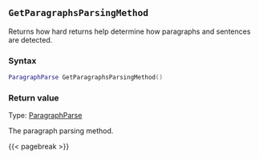 ## `GetParagraphsParsingMethod`

Returns how hard returns help determine how paragraphs and sentences are detected.

### Syntax {-}

``` .lua
ParagraphParse GetParagraphsParsingMethod()
```

### Return value {-}

Type: [ParagraphParse](#paragraphparse)

The paragraph parsing method.

{{< pagebreak >}}
